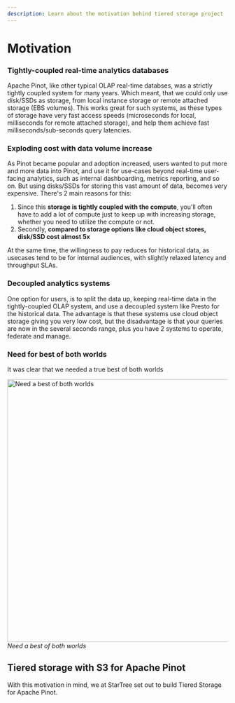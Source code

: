```yaml
---
description: Learn about the motivation behind tiered storage project
---
```


# Motivation

### Tightly-coupled real-time analytics databases
Apache Pinot, like other typical OLAP real-time databses, was a strictly tightly coupled system for many years. Which meant, that we could only use disk/SSDs as storage, from local instance storage or remote attached storage (EBS volumes). This works great for such systems, as these types of storage have very fast access speeds (microseconds for local, milliseconds for remote attached storage), and help them achieve fast milliseconds/sub-seconds query latencies.

### Exploding cost with data volume increase
As Pinot became popular and adoption increased, users wanted to put more and more data into Pinot, and use it for use-cases beyond real-time user-facing analytics, such as internal dashboarding, metrics reporting, and so on. But using disks/SSDs for storing this vast amount of data, becomes very expensive.
There's 2 main reasons for this:
1. Since this **storage is tightly coupled with the compute**, you'll often have to add a lot of compute just to keep up with increasing storage, whether you need to utilize the compute or not.
2. Secondly, **compared to storage options like cloud object stores, disk/SSD cost almost 5x**

At the same time, the willingness to pay reduces for historical data, as usecases tend to be for internal audiences, with slightly relaxed latency and throughput SLAs.

### Decoupled analytics systems
One option for users, is to split the data up, keeping real-time data in the tightly-coupled OLAP system, and use a decoupled system like Presto for the historical data. The advantage is that these systems use cloud object storage giving you very low cost, but the disadvantage is that your queries are now in the several seconds range, plus you have 2 systems to operate, federate and manage.

### Need for best of both worlds
It was clear that we needed a true best of both worlds
<p>
    <img src="/img/tiered-storage/best-of-both-worlds.png" width="600px" alt="Need a best of both worlds" />
    <em>Need a best of both worlds</em>
</p>


## Tiered storage with S3 for Apache Pinot
With this motivation in mind, we at StarTree set out to build Tiered Storage for Apache Pinot.